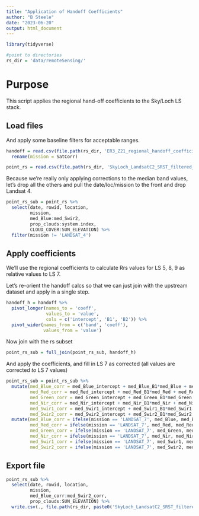 ```yaml
---
title: "Application of Handoff Coefficients"
author: "B Steele"
date: "2023-06-20"
output: html_document
---
```



```r
library(tidyverse)

#point to directories
rs_dir = 'data/remoteSensing/'
```

# Purpose

This script applies the regional hand-off coefficients to the Sky/Loch LS stack.

## Load files

And apply some baseline filters for acceptable ranges.

```r
handoff = read.csv(file.path(rs_dir, 'ER3_Z21_regional_handoff_coefficients_v2023-05-24.csv')) %>% 
  rename(mission = SatCorr)

point_rs = read.csv(file.path(rs_dir, 'SkyLoch_LandsatC2_SRST_filtered_gt0_v2023-06-20.csv')) 

```

Because we're really only applying corrections to the median band values, let's drop all the others and pull the date/loc/mission to the front and drop Landsat 4.

```r
point_rs_sub = point_rs %>% 
  select(date, rowid, location,
         mission,
         med_Blue:med_Swir2,
         prop_clouds:system.index,
         CLOUD_COVER:SUN_ELEVATION) %>% 
  filter(mission != 'LANDSAT_4')
```

## Apply coefficients

We'll use the regional coefficients to calculate Rrs values for LS 5, 8, 9 as relative values to LS 7.

Let's re-orient the handoff calcs so that we can just join with the upstream dataset and apply in a single step.

```r
handoff_h = handoff %>% 
  pivot_longer(names_to = 'coeff',
               values_to = 'value',
               cols = c('intercept', 'B1', 'B2')) %>% 
  pivot_wider(names_from = c('band', 'coeff'),
              values_from = 'value')
```

Now join with the rs subset

```r
point_rs_sub = full_join(point_rs_sub, handoff_h)
```

And apply the coefficients, and fill in LS 7 as corrected (all values are corrected *to* LS 7 values)

```r
point_rs_sub = point_rs_sub %>%
  mutate(med_Blue_corr = med_Blue_intercept + med_Blue_B1*med_Blue + med_Blue_B2*med_Blue^2,
         med_Red_corr = med_Red_intercept + med_Red_B1*med_Red + med_Red_B2*med_Red^2,
         med_Green_corr = med_Green_intercept + med_Green_B1*med_Green + med_Green_B2*med_Green^2,
         med_Nir_corr = med_Nir_intercept + med_Nir_B1*med_Nir + med_Nir_B2*med_Nir^2,
         med_Swir1_corr = med_Swir1_intercept + med_Swir1_B1*med_Swir1 + med_Swir1_B2*med_Swir1^2,
         med_Swir2_corr = med_Swir2_intercept + med_Swir2_B1*med_Swir2 + med_Swir2_B2*med_Swir2^2) %>%
  mutate(med_Blue_corr = ifelse(mission == 'LANDSAT_7', med_Blue, med_Blue_corr),
         med_Red_corr = ifelse(mission == 'LANDSAT_7', med_Red, med_Red_corr),
         med_Green_corr = ifelse(mission == 'LANDSAT_7', med_Green, med_Green_corr),
         med_Nir_corr = ifelse(mission == 'LANDSAT_7', med_Nir, med_Nir_corr),
         med_Swir1_corr = ifelse(mission == 'LANDSAT_7', med_Swir1, med_Swir1_corr),
         med_Swir2_corr = ifelse(mission == 'LANDSAT_7', med_Swir2, med_Swir2_corr))
```

## Export file

```r
point_rs_sub %>%
  select(date, rowid, location,
         mission,
         med_Blue_corr:med_Swir2_corr,
         prop_clouds:SUN_ELEVATION) %>%
  write.csv(., file.path(rs_dir, paste0('SkyLoch_LandsatC2_SRST_filtered_gt0_corr_', Sys.Date(), '.csv')), row.names = F)

```
